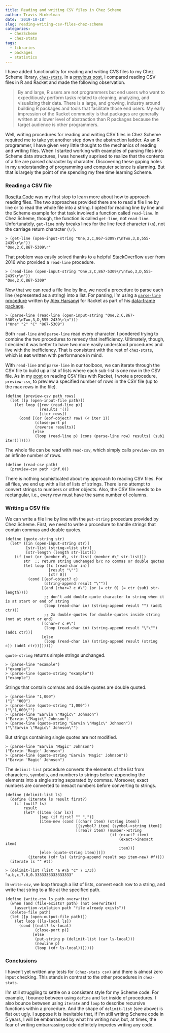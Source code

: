 ```yaml
---
title: Reading and writing CSV files in Chez Scheme
author: Travis Hinkelman
date: '2019-10-18'
slug: reading-writing-csv-files-chez-scheme
categories:
  - ChezScheme
  - chez-stats
tags:
  - libraries
  - packages
  - statistics
---
```


I have added functionality for reading and writing CVS files to my Chez Scheme library, [`chez-stats`](https://github.com/hinkelman/chez-stats). In a [previous post](/post/reading-csv-files-in-r-and-racket/), I compared reading CSV files in R and Racket and made the following observation.

> By and large, R users are not programmers but end users who want to expeditiously perform tasks related to cleaning, analyzing, and visualizing their data. There is a large, and growing, industry around building R packages and tools that facilitate those end users. My early impression of the Racket community is that packages are generally written at a lower level of abstraction than R packages because the target audience is other programmers.

Well, writing procedures for reading and writing CSV files in Chez Scheme required me to take yet another step down the abstraction ladder. As an R programmer, I have given very little thought to the mechanics of reading and writing files. When I started working with examples of parsing files into Scheme data structures, I was honestly suprised to realize that the contents of a file are parsed character by character. Discovering these gaping holes in my understanding of programming and computer science is alarming. But that is largely the point of me spending my free time learning Scheme. 

### Reading a CSV file

[Rosetta Code](http://rosettacode.org/wiki/Category:Programming_Tasks) was my first stop to learn more about how to approach reading files. The two approaches provided there are to read a file line by line or to read the whole file into a string. I opted for reading line by line and the Scheme example for that task involved a function called `read-line`. In Chez Scheme, though, the function is called `get-line`, not `read-line`. Unfortunately, `get-line` only breaks lines for the line feed character (`\n`), not the carriage return character (`\r`).

```
> (get-line (open-input-string "One,2,C,867-5309\r\nTwo,3,D,555-2439\r\n"))
"One,2,C,867-5309\r"
```

That problem was easily solved thanks to a helpful [StackOverflow](https://stackoverflow.com/questions/37858083/how-to-read-a-line-of-input-in-chez-scheme) user from 2016 who provided a `read-line` procedure.

```
> (read-line (open-input-string "One,2,C,867-5309\r\nTwo,3,D,555-2439\r\n"))
"One,2,C,867-5309"
```

Now that we can read a file line by line, we need a procedure to parse each line (represented as a string) into a list. For parsing, I'm using a [`parse-line` procedure](https://github.com/alex-hhh/data-frame/blob/master/private/csv.rkt) written by [Alex Harsanyi](https://alex-hhh.github.io/About.html) for Racket as part of his [data-frame package](https://docs.racket-lang.org/data-frame/index.html). 

```
> (parse-line (read-line (open-input-string "One,2,C,867-5309\r\nTwo,3,D,555-2439\r\n")))
("One" "2" "C" "867-5309")
```

Both `read-line` and `parse-line` read every character. I pondered trying to combine the two procedures to remedy that inefficiency. Ultimately, though, I decided it was better to have two more easily understood procedures and live with the inefficiency. That is consistent with the rest of `chez-stats`, which is **not** written with performance in mind.

With `read-line` and `parse-line` in our toolboox, we can iterate through the CSV file to build up a list of lists where each sub-list is one row in the CSV file. As in my [post](/post/reading-csv-files-in-r-and-racket/) on reading CSV files with Racket, I wrote a procedure, `preview-csv`, to preview a specified number of rows in the CSV file (up to the max rows in the file).

```
(define (preview-csv path rows)
  (let ([p (open-input-file path)])
    (let loop ([row (read-line p)]
               [results '()]
               [iter rows])
      (cond [(or (eof-object? row) (< iter 1))
             (close-port p)
             (reverse results)]
            [else
             (loop (read-line p) (cons (parse-line row) results) (sub1 iter))]))))
```

The whole file can be read with `read-csv`, which simply calls `preview-csv` on an infinite number of rows.

```
(define (read-csv path)
  (preview-csv path +inf.0))
```

There is nothing sophisticated about my approach to reading CSV files. For all files, we end up with a list of lists of strings. There is no attempt to convert strings to numbers or other objects. Also, the CSV file needs to be rectangular, i.e., every row must have the same number of columns. 

### Writing a CSV file

We can write a file line by line with the `put-string` procedure provided by Chez Scheme. First, we need to write a procedure to handle strings that contain commas and double quotes.

```
(define (quote-string str)
  (let* ([in (open-input-string str)]
         [str-list (string->list str)]
         [str-length (length str-list)])
    (if (not (or (member #\, str-list) (member #\" str-list)))
        str  ;; return string unchanged b/c no commas or double quotes
        (let loop ([c (read-char in)]
                   [result "\""]
                   [ctr 0])
          (cond [(eof-object? c)
                 (string-append result "\"")]
                [(and (char=? c #\") (or (= ctr 0) (= ctr (sub1 str-length))))
                 ;; don't add double-quote character to string when it is at start or end of string
                 (loop (read-char in) (string-append result "") (add1 ctr))]
                 ;; 2x double-quotes for double-quotes inside string (not at start or end)
                [(char=? c #\")
                 (loop (read-char in) (string-append result "\"\"") (add1 ctr))]
                [else
                 (loop (read-char in) (string-append result (string c)) (add1 ctr))])))))
```

`quote-string` returns simple strings unchanged.

```
> (parse-line "example")
("example")
> (parse-line (quote-string "example"))
("example")
```

Strings that contain commas and double quotes are double quoted.

```
> (parse-line "1,000")
("1" "000")
> (parse-line (quote-string "1,000"))
("\"1,000\"")
> (parse-line "Earvin \"Magic\" Johnson")
("Earvin \"Magic\" Johnson")
> (parse-line (quote-string "Earvin \"Magic\" Johnson"))
("\"Earvin \"Magic\" Johnson\"")
```

But strings containing single quotes are not modified.

```
> (parse-line "Earvin 'Magic' Johnson")
("Earvin 'Magic' Johnson")
> (parse-line (quote-string "Earvin 'Magic' Johnson"))
("Earvin 'Magic' Johnson")
```

The `delimit-list` procedure converts the elements of the list from characters, symbols, and numbers to strings before appending the elements into a single string separated by commas. Moreover, exact numbers are converted to inexact numbers before converting to strings.

```
(define (delimit-list ls)
  (define (iterate ls result first?)
    (if (null? ls)
        result
        (let* ([item (car ls)]
               [sep (if first? "" ",")]
               [item-new (cond [(char? item) (string item)]
                               [(symbol? item) (symbol->string item)]
                               [(real? item) (number->string
                                              (if (exact? item)
                                                  (exact->inexact item)
                                                  item))]
               [else (quote-string item)])])
          (iterate (cdr ls) (string-append result sep item-new) #f))))
  (iterate ls "" #t))
```

```
> (delimit-list (list 'a #\b "c" 7 1/3))
"a,b,c,7.0,0.3333333333333333"
```

In `write-csv`, we loop through a list of lists, convert each row to a string, and write that string to a file at the specified path. 

```
(define (write-csv ls path overwrite)
  (when (and (file-exists? path) (not overwrite))
    (assertion-violation path "file already exists"))
  (delete-file path)
  (let ([p (open-output-file path)])
    (let loop ([ls-local ls])
      (cond [(null? ls-local)
             (close-port p)]
            [else
             (put-string p (delimit-list (car ls-local)))
             (newline p)
             (loop (cdr ls-local))]))))
```

### Conclusions

I haven't yet written any tests for `(chez-stats csv)` and there is almost zero input checking. This stands in contrast to the other procedures in `chez-stats`. 

I'm still struggling to settle on a consistent style for my Scheme code. For example, I bounce between using `define` and `let` inside of procedures. I also bounce between using `iterate` and `loop` to describe recursive functions within a procedure. And the shape of `delimit-list` (see above) is flat out ugly. I suppose it is inevitable that, if I'm still writing Scheme code in 5 years, I will be embarrassed by what I'm writing now, but, at times, the fear of writing embarrassing code definitely impedes writing any code.

